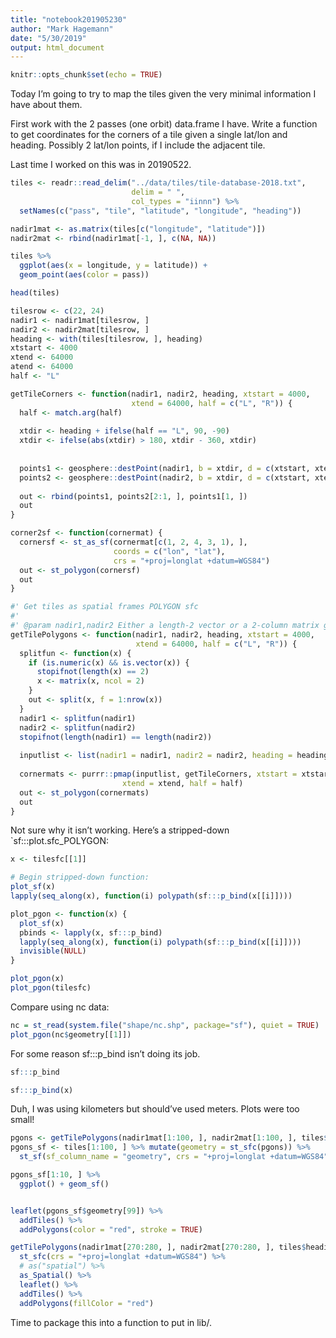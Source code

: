 ```yaml
---
title: "notebook201905230"
author: "Mark Hagemann"
date: "5/30/2019"
output: html_document
---
```


```r
knitr::opts_chunk$set(echo = TRUE)
```

Today I'm going to try to map the tiles given the very minimal information I have about them. 

First work with the 2 passes (one orbit) data.frame I have. Write a function to get coordinates for the corners of a tile given a single lat/lon and heading. Possibly 2 lat/lon points, if I include the adjacent tile.

Last time I worked on this was in 20190522.

```r
tiles <- readr::read_delim("../data/tiles/tile-database-2018.txt", 
                           delim = " ",
                           col_types = "iinnn") %>% 
  setNames(c("pass", "tile", "latitude", "longitude", "heading"))

nadir1mat <- as.matrix(tiles[c("longitude", "latitude")])
nadir2mat <- rbind(nadir1mat[-1, ], c(NA, NA))

tiles %>% 
  ggplot(aes(x = longitude, y = latitude)) +
  geom_point(aes(color = pass))

head(tiles)
```


```r
tilesrow <- c(22, 24)
nadir1 <- nadir1mat[tilesrow, ]
nadir2 <- nadir2mat[tilesrow, ]
heading <- with(tiles[tilesrow, ], heading)
xtstart <- 4000
xtend <- 64000
atend <- 64000
half <- "L"

getTileCorners <- function(nadir1, nadir2, heading, xtstart = 4000, 
                           xtend = 64000, half = c("L", "R")) {
  half <- match.arg(half)
  
  xtdir <- heading + ifelse(half == "L", 90, -90)
  xtdir <- ifelse(abs(xtdir) > 180, xtdir - 360, xtdir)
  
  
  points1 <- geosphere::destPoint(nadir1, b = xtdir, d = c(xtstart, xtend))
  points2 <- geosphere::destPoint(nadir2, b = xtdir, d = c(xtstart, xtend))
  
  out <- rbind(points1, points2[2:1, ], points1[1, ])
  out
}

corner2sf <- function(cornermat) {
  cornersf <- st_as_sf(cornermat[c(1, 2, 4, 3, 1), ], 
                       coords = c("lon", "lat"),
                       crs = "+proj=longlat +datum=WGS84")
  out <- st_polygon(cornersf)
  out
}

#' Get tiles as spatial frames POLYGON sfc
#' 
#' @param nadir1,nadir2 Either a length-2 vector or a 2-column matrix giving lon, lat
getTilePolygons <- function(nadir1, nadir2, heading, xtstart = 4000, 
                            xtend = 64000, half = c("L", "R")) {
  splitfun <- function(x) {
    if (is.numeric(x) && is.vector(x)) {
      stopifnot(length(x) == 2)
      x <- matrix(x, ncol = 2)
    }
    out <- split(x, f = 1:nrow(x))
  }
  nadir1 <- splitfun(nadir1)
  nadir2 <- splitfun(nadir2)
  stopifnot(length(nadir1) == length(nadir2))
  
  inputlist <- list(nadir1 = nadir1, nadir2 = nadir2, heading = heading)
  
  cornermats <- purrr::pmap(inputlist, getTileCorners, xtstart = xtstart, 
                         xtend = xtend, half = half)
  out <- st_polygon(cornermats)
  out
}


```

Not sure why it isn't working. Here's a stripped-down `sf:::plot.sfc_POLYGON:

```r
x <- tilesfc[[1]]

# Begin stripped-down function:
plot_sf(x)
lapply(seq_along(x), function(i) polypath(sf:::p_bind(x[[i]])))

plot_pgon <- function(x) {
  plot_sf(x)
  pbinds <- lapply(x, sf:::p_bind)
  lapply(seq_along(x), function(i) polypath(sf:::p_bind(x[[i]])))
  invisible(NULL)
}

plot_pgon(x)
plot_pgon(tilesfc)

```

Compare using nc data:

```r
nc = st_read(system.file("shape/nc.shp", package="sf"), quiet = TRUE)
plot_pgon(nc$geometry[[1]])
```

For some reason sf:::p_bind isn't doing its job.

```r
sf:::p_bind

sf:::p_bind(x)
```

Duh, I was using kilometers but should've used meters. Plots were too small!

```r
pgons <- getTilePolygons(nadir1mat[1:100, ], nadir2mat[1:100, ], tiles$heading[1:100])
pgons_sf <- tiles[1:100, ] %>% mutate(geometry = st_sfc(pgons)) %>% 
  st_sf(sf_column_name = "geometry", crs = "+proj=longlat +datum=WGS84")

pgons_sf[1:10, ] %>% 
  ggplot() + geom_sf()


leaflet(pgons_sf$geometry[99]) %>% 
  addTiles() %>% 
  addPolygons(color = "red", stroke = TRUE)

getTilePolygons(nadir1mat[270:280, ], nadir2mat[270:280, ], tiles$heading[270:280]) %>% 
  st_sfc(crs = "+proj=longlat +datum=WGS84") %>% 
  # as("spatial") %>% 
  as_Spatial() %>% 
  leaflet() %>% 
  addTiles() %>% 
  addPolygons(fillColor = "red")


```

Time to package this into a function to put in lib/. 
